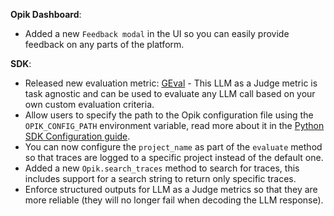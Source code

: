 **Opik Dashboard**:

- Added a new `Feedback modal` in the UI so you can easily provide feedback on any parts of the platform.

**SDK**:

- Released new evaluation metric: [GEval](/evaluation/metrics/g_eval) - This LLM as a Judge metric is task agnostic and can be used to evaluate any LLM call based on your own custom evaluation criteria.
- Allow users to specify the path to the Opik configuration file using the `OPIK_CONFIG_PATH` environment variable, read more about it in the [Python SDK Configuration guide](/tracing/sdk_configuration#using-a-configuration-file).
- You can now configure the `project_name` as part of the `evaluate` method so that traces are logged to a specific project instead of the default one.
- Added a new `Opik.search_traces` method to search for traces, this includes support for a search string to return only specific traces.
- Enforce structured outputs for LLM as a Judge metrics so that they are more reliable (they will no longer fail when decoding the LLM response).
